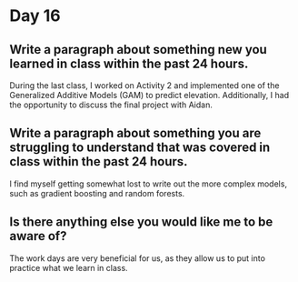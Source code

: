 
# Day 16

## Write a paragraph about something new you learned in class within the past 24 hours.

During the last class, I worked on Activity 2 and implemented one of the Generalized Additive Models (GAM) to predict elevation. Additionally, I had the opportunity to discuss the final project with Aidan.

## Write a paragraph about something you are struggling to understand that was covered in class within the past 24 hours.

I find myself getting somewhat lost to write out the more complex models, such as gradient boosting and random forests.

## Is there anything else you would like me to be aware of?

The work days are very beneficial for us, as they allow us to put into practice what we learn in class.














